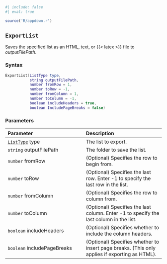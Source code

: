 ```r
#| include: false
#| eval: true

source('R/appdown.r')
```

::: {.minipage data-latex="{\textwidth}"}
## `ExportList` {#batch-exportlist}

Saves\index{lists!exporting} the specified list as an HTML, text, or {{< latex >}} file to *outputFilePath*.

### Syntax {-}

``` .lua
ExportList(ListType type,
           string outputFilePath,
           number fromRow = 1,
           number toRow = -1,
           number fromColumn = 1,
           number toColumn = -1,
           boolean includeHeaders = true,
           boolean IncludePageBreaks = false)
```

### Parameters {-}

**Parameter** | **Description**
| :-- | :-- |
| [`ListType`](#listtype) type | The list to export. |
| `string` outputFilePath | The folder to save the list. |
| `number` fromRow | (Optional) Specifies the row to begin from. |
| `number` toRow | (Optional) Specifies the last row. Enter -1 to specify the last row in the list. |
| `number` fromColumn | (Optional) Specifies the row to column from. |
| `number` toColumn | (Optional) Specifies the last column. Enter -1 to specify the last column in the list. |
| `boolean` includeHeaders | (Optional) Specifies whether to include the column headers. |
| `boolean` includePageBreaks | (Optional) Specifies whether to insert page breaks. (This only applies if exporting as HTML). |
:::
